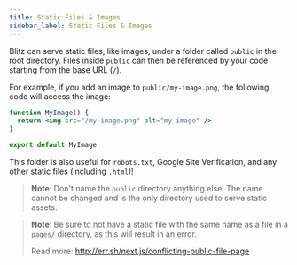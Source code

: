 ```yaml
---
title: Static Files & Images
sidebar_label: Static Files & Images
---
```


Blitz can serve static files, like images, under a folder called `public`
in the root directory. Files inside `public` can then be referenced by
your code starting from the base URL (`/`).

For example, if you add an image to `public/my-image.png`, the following
code will access the image:

```jsx
function MyImage() {
  return <img src="/my-image.png" alt="my image" />
}

export default MyImage
```

This folder is also useful for `robots.txt`, Google Site Verification, and
any other static files (including `.html`)!

> **Note**: Don't name the `public` directory anything else. The name
> cannot be changed and is the only directory used to serve static assets.

> **Note**: Be sure to not have a static file with the same name as a file
> in a `pages/` directory, as this will result in an error.
>
> Read more: <http://err.sh/next.js/conflicting-public-file-page>
